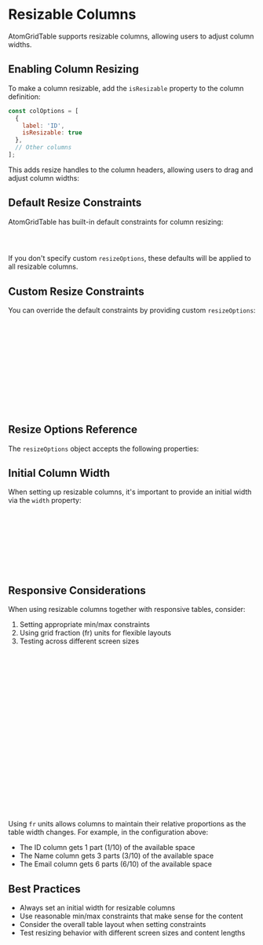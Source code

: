 
<Meta title="Documentation/Resizable Columns" />

# Resizable Columns

AtomGridTable supports resizable columns, allowing users to adjust column widths.

## Enabling Column Resizing

To make a column resizable, add the `isResizable` property to the column definition:

```jsx
const colOptions = [
  { 
    label: 'ID', 
    isResizable: true
  },
  // Other columns
];
```

This adds resize handles to the column headers, allowing users to drag and adjust column widths:

<Canvas of={BasicStories.WithResizableColumns} />

## Default Resize Constraints

AtomGridTable has built-in default constraints for column resizing:

```jsx
// Default resize options built into AtomGridTable
export const DefaultResizeOptions = { min: 100, max: 800 };
```

If you don't specify custom `resizeOptions`, these defaults will be applied to all resizable columns.

## Custom Resize Constraints

You can override the default constraints by providing custom `resizeOptions`:

```jsx
const colOptions = [
  { 
    label: 'Name', 
    width: '150px',
    isResizable: true,
    resizeOptions: {
      min: 100, // Minimum width in pixels
      max: 300  // Maximum width in pixels
    }
  },
  // Other columns
];
```

## Resize Options Reference

The `resizeOptions` object accepts the following properties:

<Unstyled>
  <AtomGridTable 
    colOptions={[
      { label: 'Property', width: '1fr' },
      { label: 'Type', width: '1fr' },
      { label: 'Description', width: '2fr' },
    ]}
    rows={[
      { cells: [
        { content: 'min' }, 
        { content: 'number' }, 
        { content: 'Minimum width in pixels (default: 100)' }
      ]},
      { cells: [
        { content: 'max' }, 
        { content: 'number' }, 
        { content: 'Maximum width in pixels (default: 800)' }
      ]},
    ]}
    tableStyleOptions={{
      isZebra: true,
    }}
  />
</Unstyled>

## Initial Column Width

When setting up resizable columns, it's important to provide an initial width via the `width` property:

```jsx
const colOptions = [
  { 
    label: 'Email Address', 
    width: '200px', // Initial width
    isResizable: true
  },
  // Other columns
];
```

## Responsive Considerations

When using resizable columns together with responsive tables, consider:

1. Setting appropriate min/max constraints
2. Using grid fraction (fr) units for flexible layouts
3. Testing across different screen sizes

```jsx
// Example with grid fraction (fr) units
const colOptions = [
  { 
    label: 'ID', 
    width: '1fr',
    isResizable: true,
    resizeOptions: {
      min: 50,
      max: 150
    }
  },
  { 
    label: 'Name', 
    width: '3fr',
    isResizable: true
  },
  { 
    label: 'Email', 
    width: '6fr',
    isResizable: true
  }
];
```

Using `fr` units allows columns to maintain their relative proportions as the table width changes. For example, in the configuration above:

- The ID column gets 1 part (1/10) of the available space
- The Name column gets 3 parts (3/10) of the available space
- The Email column gets 6 parts (6/10) of the available space

## Best Practices

- Always set an initial width for resizable columns
- Use reasonable min/max constraints that make sense for the content
- Consider the overall table layout when setting constraints
- Test resizing behavior with different screen sizes and content lengths
